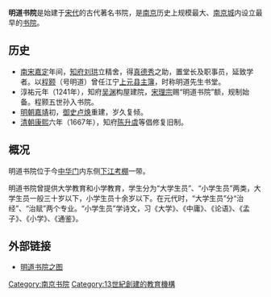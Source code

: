 {{unreferenced|time=2010-09-06T17:22:37+00:00}}
{{otheruses|subject=江宁的明道书院|other=其他地方后来命名明道的书院|明道书院 (消歧义)}}
'''明道书院'''是始建于[[宋代|宋代]]的古代著名书院，是[[南京|南京]]历史上规模最大、[[南京城|南京城]]内设立最早的[[书院|书院]]。

==历史==
*[[南宋|南宋]][[嘉定_(年号)|嘉定]]年间，[[知府|知府]][[刘珙|刘珙]]立精舍，得[[真德秀|真德秀]]之助，置堂长及职事员，延致学者。以[[程颢|程颢]]（号明道）曾任江宁[[上元县|上元县]][[主簿|主簿]]，时称明道先生书堂。
*淳祐元年（1241年），知府[[吴渊|吴渊]]构屋建院，[[宋理宗|宋理宗]]赐“明道书院”额，规制始备。程颢五世孙入书院。
*[[明朝|明朝]][[嘉靖|嘉靖]]初，[[御史|御史]][[卢焕|卢焕]]重建，岁久复倾。
*[[清朝|清朝]][[康熙|康熙]]六年（1667年），知府[[陈升虞|陈升虞]]等倡修复旧制。

==概况==
明道书院位于今[[中华门|中华门]]内东侧[[下江考棚|下江考棚]]一带。

明道书院曾提供大学教育和小学教育，学生分为“大学生员”、“小学生员”两类，大学生员一般三十岁以下，小学生员十余岁以下。在元代时，“大学生员”分“治经”、“治赋”两个专业。“小学生员”学诗文，习《大学》、《中庸》、《论语》、《孟子》、《小学》、《通鉴》。

==外部链接==
*[https://web.archive.org/web/20050215001141/http://www.jswl.cn/course/history/chapt3/html/T332008.htm 明道书院之图]

[[Category:南京书院|Category:南京书院]]
[[Category:13世紀創建的教育機構|Category:13世紀創建的教育機構]]